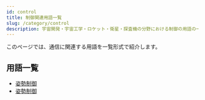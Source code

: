 ```yaml
---
id: control
title: 制御関連用語一覧
slug: /category/control
description: 宇宙開発・宇宙工学・ロケット・衛星・探査機の分野における制御の用語の一覧です．意味・定義・概要・説明ページへと移ることができます．
---
```



<Head>
  <script type="application/ld+json">
    {`{
      "@context": "https://schema.org",
      "@type": "DefinedTerm",
      "name": "制御関連用語一覧",
      "inDefinedTermSet": "https://www.space-portal.org",
      "termCode": "category/control",
      "description": "宇宙開発・宇宙工学・ロケット・衛星・探査機の分野における制御の用語の一覧です．意味・定義・概要・説明ページへと移ることができます．",
      "url": "https://www.space-portal.org/docs/category/control"
    }`}
  </script>
</Head>

このページでは、通信に関連する用語を一覧形式で紹介します。

## 用語一覧

- [姿勢制御](/docs/control/technology/attitude-control/)
- [姿勢制御](/docs/control/technology/rendezvous-docking/)
